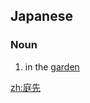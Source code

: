 ==Japanese==
{{ja-kanjitab|にわ|さき|yomi=kun}}

===Noun===
{{ja-noun|にわさき}}

# in the [[garden]]
#: {{ja-usex|農家の庭先で飼われていた鶏|のうか の にわさき で かわれていた にわとり|chicken kept in a farmer's garden}}

[[zh:庭先]]